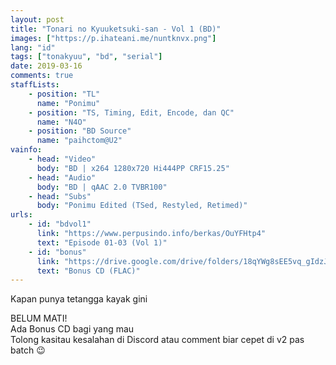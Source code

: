 ```yaml
---
layout: post
title: "Tonari no Kyuuketsuki-san - Vol 1 (BD)"
images: ["https://p.ihateani.me/nuntknvx.png"]
lang: "id"
tags: ["tonakyuu", "bd", "serial"]
date: 2019-03-16
comments: true
staffLists:
    - position: "TL"
      name: "Ponimu"
    - position: "TS, Timing, Edit, Encode, dan QC"
      name: "N4O"
    - position: "BD Source"
      name: "paihctom@U2"
vainfo:
    - head: "Video"
      body: "BD | x264 1280x720 Hi444PP CRF15.25"
    - head: "Audio"
      body: "BD | qAAC 2.0 TVBR100"
    - head: "Subs"
      body: "Ponimu Edited (TSed, Restyled, Retimed)"
urls:
    - id: "bdvol1"
      link: "https://www.perpusindo.info/berkas/OuYFHtp4"
      text: "Episode 01-03 (Vol 1)"
    - id: "bonus"
      link: "https://drive.google.com/drive/folders/18qYWg8sEE5vq_gIdzJKLQPM30MISSuHb?usp=sharing"
      text: "Bonus CD (FLAC)"
---
```


Kapan punya tetangga kayak gini

BELUM MATI!<br />
Ada Bonus CD bagi yang mau<br />
Tolong kasitau kesalahan di Discord atau comment biar cepet di v2 pas batch :wink:
